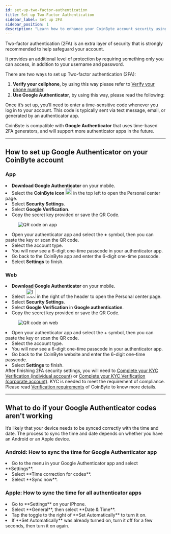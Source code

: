 ```yaml
---
id: set-up-two-factor-authentication
title: Set up Two-Factor Authentication
sidebar_label: Set up 2FA
sidebar_position: 1
description: "Learn how to enhance your CoinByte account security using two-factor authentication (2FA) with Google Authenticator."
---
```



Two-factor authentication (2FA) is an extra layer of security that is strongly recommended to help safeguard your account.

It provides an additional level of protection by requiring something only you can access, in addition to your username and password.

There are two ways to set up Two-factor authentication (2FA):
1. **Verify your cellphone**, by using this way please refer to <a href="/helpcenter/docs/account-security/verification-and-security/verify-your-phone-number">Verify your phone number</a>.
2. **Use Google Authenticator**, by using this way, please read the following:

Once it’s set up, you’ll need to enter a time-sensitive code whenever you log in to your account. This code is typically sent via text message, email, or generated by an authenticator app.

CoinByte is compatible with **Google Authenticator** that uses time-based 2FA generators, and will support more authenticator apps in the future.

---

## How to set up Google Authenticator on your CoinByte account

<Tabs groupId="platform">
  <TabItem value="mobile" label="Mobile App">
  <div style={{ marginTop: '1.5rem' }}></div>

### **App**

<div style={{ marginTop: '1.5rem' }}></div>
<RoundStepList>
  <li><strong>Download Google Authenticator</strong> on your mobile.</li>
   <li>Select the <strong>CoinByte icon</strong> <img src={useBaseUrl('/img/general/logo_app.png')} alt="logo" width="20" /> in the top left to open the Personal center page.</li>
  <li>Select <strong>Security Settings</strong>.</li>
  <li>Select <strong>Google Verification</strong>.</li>
  <li>Copy the secret key provided or save the QR Code.</li>
<figure style={{ textAlign: 'center' }}>
  <img src={useBaseUrl('/img/account-security/verification-and-security/set-up-two-factor-authentication/1.png')} alt="QR code on app" style={{ width: 300 }} />
</figure>
  <li>Open your authenticator app and select the <strong>+</strong> symbol, then you can paste the key or scan the QR code.</li>
  <li>Select the account type.</li>
  <li>You will now see a 6-digit one-time passcode in your authenticator app.</li>
  <li>Go back to the CoinByte app and enter the 6-digit one-time passcode.</li>
  <li>Select <strong>Settings</strong> to finish.</li>
</RoundStepList>

  </TabItem>
  <TabItem value="web" label="Web">
<div style={{ marginTop: '1.5rem' }}></div>

### **Web**

<div style={{ marginTop: '1.5rem' }}></div>
<RoundStepList>
  <li><strong>Download Google Authenticator</strong> on your mobile.</li>
  <li>Select  <img src={useBaseUrl('/img/general/profile-center-web.png')} alt="logo" width="30" /> in the right of the header to open the Personal center page.</li>
  <li>Select <strong>Security Settings</strong>.</li>
  <li>Select <strong>Google Verification</strong> in <strong>Google authentication</strong>.</li>
  <li>Copy the secret key provided or save the QR Code.</li>
<figure style={{ textAlign: 'center' }}>
  <img src={useBaseUrl('/img/account-security/verification-and-security/set-up-two-factor-authentication/2.png')} alt="QR code on web" style={{ width: 500 }} />
</figure>
  <li>Open your authenticator app and select the + symbol, then you can paste the key or scan the QR code.</li>
  <li>Select the account type.</li>
  <li>You will now see a 6-digit one-time passcode in your authenticator app.</li>
  <li>Go back to the CoinByte website and enter the 6-digit one-time passcode.</li>
  <li>Select <strong>Settings</strong> to finish.</li>
</RoundStepList>

  </TabItem>
</Tabs>

<InfoBox>
After finishing 2FA security settings, you will need to <a href="/helpcenter/docs/account-security/verification-and-security/complete-your-KYC-verification-(individual-account)">Complete your KYC Verification (individual account)</a> or <a href="/helpcenter/docs/account-security/verification-and-security/complete-your-KYC-verification-(corporate-account)">Complete your KYC Verification (corporate account)</a>. KYC is needed to meet the requirement of compliance. Please read <a href="/helpcenter/docs/user-guide/terms-and-law/verification-requirements">Verification requirements</a> of CoinByte to know more details.
</InfoBox>

---

## What to do if your Google Authenticator codes aren't working

It’s likely that your device needs to be synced correctly with the time and date. The process to sync the time and date depends on whether you have an Android or an Apple device.

### Android: How to sync the time for Google Authenticator app

<RoundStepList>
<li>Go to the menu in your Google Authenticator app and select **Settings**. </li> 
<li>Select **Time correction for codes**. </li>  
<li>Select **Sync now**.</li> 
</RoundStepList>

### Apple: How to sync the time for all authenticator apps

<RoundStepList>
<li>Go to **Settings** on your iPhone. </li> 
<li>Select **General**, then select **Date & Time**.</li>  
<li>Tap the toggle to the right of **Set Automatically** to turn it on. </li> 
<li>If **Set Automatically** was already turned on, turn it off for a few seconds, then turn it on again.</li>
</RoundStepList>

<RelatedArticles category="account-security" />
